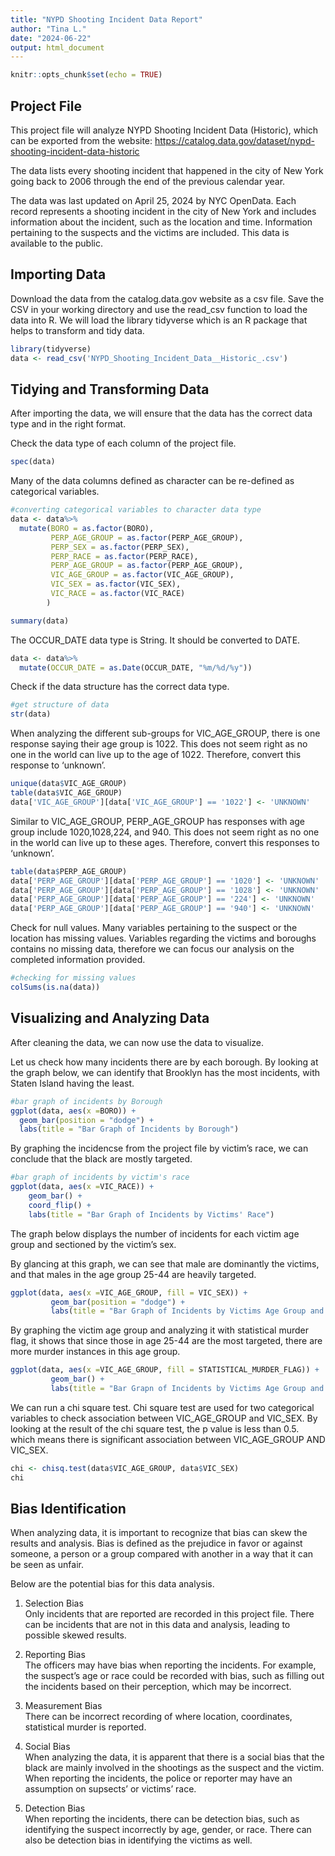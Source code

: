 ---
title: "NYPD Shooting Incident Data Report"
author: "Tina L."
date: "2024-06-22"
output: html_document
---

```{r setup, include=FALSE}
knitr::opts_chunk$set(echo = TRUE)
```

## Project File
This project file will analyze NYPD Shooting Incident Data (Historic), which can be exported from the website: <https://catalog.data.gov/dataset/nypd-shooting-incident-data-historic>

The data lists every shooting incident that happened in the city of New York going back to 2006 through the end of the previous calendar year. 

The data was last updated on April 25, 2024 by NYC OpenData. Each record represents a shooting incident in the city of New York and includes information about the incident, such as the location and time. Information pertaining to the suspects and the victims are included. This data is available to the public.

## Importing Data
Download the data from the catalog.data.gov website as a csv file. Save the CSV in your working directory and use the read_csv function to load the data into R. We will load the library tidyverse which is an R package that helps to transform and tidy data.

```{r Import Data}
library(tidyverse)
data <- read_csv('NYPD_Shooting_Incident_Data__Historic_.csv')

```

## Tidying and Transforming Data
After importing the data, we will ensure that the data has the correct data type and in the right format.

Check the data type of each column of the project file.
```{r Data Structure}
spec(data)
```

Many of the data columns defined as character can be re-defined as categorical variables.

```{r Categorical Variables}
#converting categorical variables to character data type
data <- data%>%
  mutate(BORO = as.factor(BORO),
         PERP_AGE_GROUP = as.factor(PERP_AGE_GROUP),
         PERP_SEX = as.factor(PERP_SEX),
         PERP_RACE = as.factor(PERP_RACE),
         PERP_AGE_GROUP = as.factor(PERP_AGE_GROUP),
         VIC_AGE_GROUP = as.factor(VIC_AGE_GROUP),
         VIC_SEX = as.factor(VIC_SEX),
         VIC_RACE = as.factor(VIC_RACE)
        )

summary(data)
```

The OCCUR_DATE data type is String. It should be converted to DATE.
```{r OCCUR_DATE}
data <- data%>%
  mutate(OCCUR_DATE = as.Date(OCCUR_DATE, "%m/%d/%y"))
```

Check if the data structure has the correct data type.
```{r Check Data Structure}
#get structure of data
str(data)
```

When analyzing the different sub-groups for VIC_AGE_GROUP, there is one response saying their age group is 1022. This does not seem right as no one in the world can live up to the age of 1022. Therefore, convert this response to 'unknown'.

```{r VIC_AGE_GROUP}
unique(data$VIC_AGE_GROUP)
table(data$VIC_AGE_GROUP)
data['VIC_AGE_GROUP'][data['VIC_AGE_GROUP'] == '1022'] <- 'UNKNOWN'
```

Similar to VIC_AGE_GROUP, PERP_AGE_GROUP has responses with age group include 1020,1028,224, and 940. This does not seem right as no one in the world can live up to these ages. Therefore, convert this responses to 'unknown'.
```{r PERP_AGE_GROUP}
table(data$PERP_AGE_GROUP)
data['PERP_AGE_GROUP'][data['PERP_AGE_GROUP'] == '1020'] <- 'UNKNOWN'
data['PERP_AGE_GROUP'][data['PERP_AGE_GROUP'] == '1028'] <- 'UNKNOWN'
data['PERP_AGE_GROUP'][data['PERP_AGE_GROUP'] == '224'] <- 'UNKNOWN'
data['PERP_AGE_GROUP'][data['PERP_AGE_GROUP'] == '940'] <- 'UNKNOWN'
```


Check for null values. Many variables pertaining to the suspect or the location has missing values. Variables regarding the victims and boroughs contains no missing data, therefore we can focus our analysis on the completed information provided.

```{r Missing Values}
#checking for missing values
colSums(is.na(data))
```

## Visualizing and Analyzing Data
After cleaning the data, we can now use the data to visualize.

Let us check how many incidents there are by each borough. By looking at the graph below, we can identify that Brooklyn has the most incidents, with Staten Island having the least.

```{r Borough}
#bar graph of incidents by Borough
ggplot(data, aes(x =BORO)) +
  geom_bar(position = "dodge") + 
  labs(title = "Bar Graph of Incidents by Borough")
```

By graphing the incidencse from the project file by victim's race, we can conclude that the black are mostly targeted.
```{r VIC_RACE}
#bar graph of incidents by victim's race
ggplot(data, aes(x =VIC_RACE)) +
    geom_bar() + 
    coord_flip() +
    labs(title = "Bar Graph of Incidents by Victims' Race")
```

The graph below displays the number of incidents for each victim age group and sectioned by the victim's sex. 

By glancing at this graph, we can see that male are dominantly the victims, and that males in the age group 25-44 are heavily targeted.

```{r VIC_AGE_GROUP AND VIC_SEX}

ggplot(data, aes(x =VIC_AGE_GROUP, fill = VIC_SEX)) +
         geom_bar(position = "dodge") + 
         labs(title = "Bar Graph of Incidents by Victims Age Group and Victims Sex")
```

By graphing the victim age group and analyzing it with statistical murder flag, it shows that since those in age 25-44 are the most targeted, there are more murder instances in this age group.
```{r VIC_AGE_GROUP AND STATISTICAL_MURDER_FLAG}

ggplot(data, aes(x =VIC_AGE_GROUP, fill = STATISTICAL_MURDER_FLAG)) +
         geom_bar() + 
         labs(title = "Bar Grapn of Incidents by Victims Age Group and Statistical Murder Flag")
```

We can run a chi square test. Chi square test are used for two categorical variables to check association between VIC_AGE_GROUP and VIC_SEX.
By looking at the result of the chi square test, the p value is less than 0.5. which means there is significant association between VIC_AGE_GROUP AND VIC_SEX.

```{r Chi-Squared Test, warning=FALSE}
chi <- chisq.test(data$VIC_AGE_GROUP, data$VIC_SEX)
chi
```

## Bias Identification
When analyzing data, it is important to recognize that bias can skew the results and analysis. Bias is defined as the prejudice in favor or against someone, a person or a group compared with another in a way that it can be seen as unfair. 

Below are the potential bias for this data analysis. 

1. Selection Bias \
Only incidents that are reported are recorded in this project file. There can be incidents that are not in this data and analysis, leading to possible skewed results.

2. Reporting Bias \
The officers may have bias when reporting the incidents. For example, the suspect's age or race could be recorded with bias, such as filling out the incidents based on their perception, which may be incorrect.

3. Measurement Bias \
There can be incorrect recording of where location, coordinates, statistical murder is reported. 

4. Social Bias \
When analyzing the data, it is apparent that there is a social bias that the black are mainly involved in the shootings as the suspect and the victim. When reporting the incidents, the police or reporter may have an assumption on supsects' or victims' race.

5. Detection Bias \
When reporting the incidents, there can be detection bias, such as identifying the suspect incorrectly by age, gender, or race. There can also be detection bias in identifying the victims as well. 

